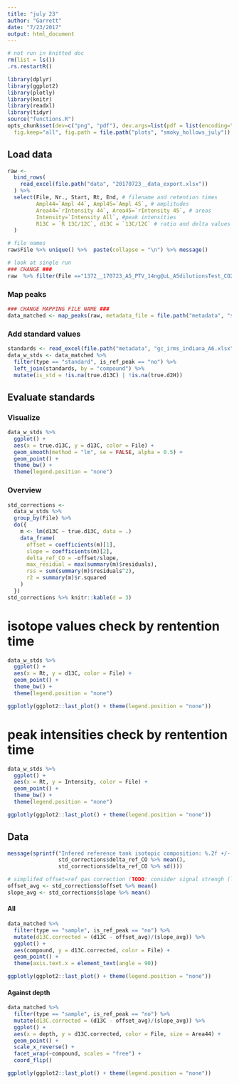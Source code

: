 ```yaml
---
title: "july 23"
author: "Garrett"
date: "7/23/2017"
output: html_document
---
```




```r
# not run in knitted doc
rm(list = ls())
.rs.restartR()
```

```r
library(dplyr)
library(ggplot2)
library(plotly)
library(knitr)
library(readxl)
library(tidyr)
source("functions.R")
opts_chunk$set(dev=c("png", "pdf"), dev.args=list(pdf = list(encoding="WinAnsi", useDingbats=FALSE)),
  fig.keep="all", fig.path = file.path("plots", "smoky_hollows_july")) ### CHANGE PLOT PREFIX ###
```


## Load data

```r
raw <- 
  bind_rows(
    read_excel(file.path("data", "20170723__data_export.xlsx")) 
  ) %>% 
  select(File, Nr., Start, Rt, End, # filename and retention times
         Ampl44=`Ampl 44`, Ampl45=`Ampl 45`, # amplitudes
         Area44=`rIntensity 44`, Area45=`rIntensity 45`, # areas
         Intensity=`Intensity All`, #peak intensities
         R13C = `R 13C/12C`, d13C = `13C/12C` # ratio and delta values
  )
```

```r
# file names
raw$File %>% unique() %>%  paste(collapse = "\n") %>% message()
```

```r
# look at single run
### CHANGE ###
raw  %>% filter(File =="1372__170723_A5_PTV_14ng@uL_A5dilutionsTest_CO2_newVial_14ng@ul.dxf")  %>% View()
```

### Map peaks

```r
### CHANGE MAPPING FILE NAME ###
data_matched <- map_peaks(raw, metadata_file = file.path("metadata", "smoky_hollow_peaks_July23.xlsx"), quiet = FALSE)
```

### Add standard values

```r
standards <- read_excel(file.path("metadata", "gc_irms_indiana_A6.xlsx"))
data_w_stds <- data_matched %>% 
  filter(type == "standard", is_ref_peak == "no") %>% 
  left_join(standards, by = "compound") %>% 
  mutate(is_std = !is.na(true.d13C) | !is.na(true.d2H))
```

## Evaluate standards

### Visualize

```r
data_w_stds %>% 
  ggplot() +
  aes(x = true.d13C, y = d13C, color = File) + 
  geom_smooth(method = "lm", se = FALSE, alpha = 0.5) +
  geom_point() +
  theme_bw() +
  theme(legend.position = "none") 
```

### Overview

```r
std_corrections <- 
  data_w_stds %>% 
  group_by(File) %>% 
  do({
    m <- lm(d13C ~ true.d13C, data = .)
    data_frame(
      offset = coefficients(m)[1],
      slope = coefficients(m)[2],
      delta_ref_CO = -offset/slope,
      max_residual = max(summary(m)$residuals),
      rss = sum(summary(m)$residuals^2),
      r2 = summary(m)$r.squared
    )
  }) 
std_corrections %>% knitr::kable(d = 3)
```


# isotope values check by rentention time
```r
data_w_stds %>% 
  ggplot() +
  aes(x = Rt, y = d13C, color = File) + 
  geom_point() +
  theme_bw() +
  theme(legend.position = "none") 
```

```r
ggplotly(ggplot2::last_plot() + theme(legend.position = "none"))
```


# peak intensities check by rentention time
```r
data_w_stds %>% 
  ggplot() +
  aes(x = Rt, y = Intensity, color = File) + 
  geom_point() +
  theme_bw() +
  theme(legend.position = "none") 
```

```r
ggplotly(ggplot2::last_plot() + theme(legend.position = "none"))
```


## Data

```r
message(sprintf("Infered reference tank isotopic composition: %.2f +/- %.2f",
                std_corrections$delta_ref_CO %>% mean(),
                std_corrections$delta_ref_CO %>% sd()))

# simplifed offset=ref gas correction (TODO: consider signal strengh (linearity correct), consider drift and evaluate standards between samples rather than average)
offset_avg <- std_corrections$offset %>% mean()
slope_avg <- std_corrections$slope %>% mean()
```

#### All

```r
data_matched %>% 
  filter(type == "sample", is_ref_peak == "no") %>% 
  mutate(d13C.corrected = (d13C - offset_avg)/(slope_avg)) %>% 
  ggplot() +
  aes(compound, y = d13C.corrected, color = File) +
  geom_point() +
  theme(axis.text.x = element_text(angle = 90))
```

```r
ggplotly(ggplot2::last_plot() + theme(legend.position = "none"))
```

#### Against depth

```r
data_matched %>% 
  filter(type == "sample", is_ref_peak == "no") %>% 
  mutate(d13C.corrected = (d13C - offset_avg)/(slope_avg)) %>% 
  ggplot() +
  aes(x = depth, y = d13C.corrected, color = File, size = Area44) +
  geom_point() +
  scale_x_reverse() + 
  facet_wrap(~compound, scales = "free") + 
  coord_flip()
```

```r
ggplotly(ggplot2::last_plot() + theme(legend.position = "none"))
```


